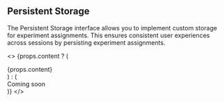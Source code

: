 ## Persistent Storage

The Persistent Storage interface allows you to implement custom storage for experiment assignments. This ensures consistent user experiences across sessions by persisting experiment assignments.

<>
  {props.content ? (
    <div>{props.content}</div>
  ) : (
    <div>Coming soon</div>
  )}
</>
